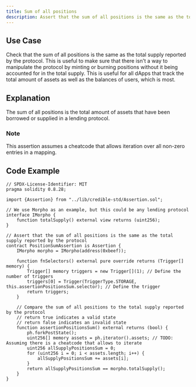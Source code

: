 ```yaml
---
title: Sum of all positions
description: Assert that the sum of all positions is the same as the total supply reported by the protocol
---
```


## Use Case
Check that the sum of all positions is the same as the total supply reported by the protocol.
This is useful to make sure that there isn't a way to manipulate the protocol by minting or burning positions without it being accounted for in the total supply.
This is useful for all dApps that track the total amount of assets as well as the balances of users, which is most.

## Explanation
The sum of all positions is the total amount of assets that have been borrowed or supplied in a lending protocol.

### Note
This assertion assumes a cheatcode that allows iteration over all non-zero entries in a mapping.

## Code Example
```solidity
// SPDX-License-Identifier: MIT
pragma solidity 0.8.28;

import {Assertion} from "../lib/credible-std/Assertion.sol";

// We use Morpho as an example, but this could be any lending protocol
interface IMorpho {
    function totalSupply() external view returns (uint256);
}

// Assert that the sum of all positions is the same as the total supply reported by the protocol
contract PositionSumAssertion is Assertion {
    IMorpho morpho = IMorpho(address(0xbeef));

    function fnSelectors() external pure override returns (Trigger[] memory) {
        Trigger[] memory triggers = new Trigger[](1); // Define the number of triggers
        triggers[0] = Trigger(TriggerType.STORAGE, this.assertionPositionsSum.selector); // Define the trigger
        return triggers;
    }

    // Compare the sum of all positions to the total supply reported by the protocol
    // return true indicates a valid state
    // return false indicates an invalid state
    function assertionPositionsSum() external returns (bool) {
        ph.forkPostState();
        uint256[] memory assets = ph.iterator().assets; // TODO: Assuming there is a cheatcode that allows to iterate
        uint256 allSupplyPositionsSum = 0;
        for (uint256 i = 0; i < assets.length; i++) {
            allSupplyPositionsSum += assets[i];
        }
        return allSupplyPositionsSum == morpho.totalSupply();
    }
}
```
